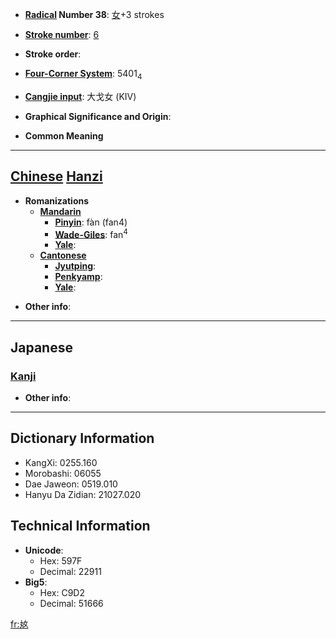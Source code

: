 * '''[[Wiktionary:Chinese radical index| Radical]] Number 38''': [[Wiktionary:Chinese radical index 女|女]]+3 strokes

* '''[[Wiktionary:Chinese total strokes index|Stroke number]]''': [[Wiktionary:Chinese total strokes index 6|6]]

* '''Stroke order''': 

* '''[[Wiktionary:Chinese four corner index|Four-Corner System]]''': 5401<sub>4</sub>

* '''[[Wiktionary:Chinese Cangjie index|Cangjie input]]''': 大戈女 (KIV)

* '''Graphical Significance and Origin''': 

* '''Common Meaning'''

----

== [[Chinese]] [[Hanzi]] ==

* '''Romanizations'''
** '''[[Mandarin]]'''
*** '''[[Pinyin]]''': fàn (fan4)
*** '''[[Wade-Giles]]''': fan<sup>4</sup>
*** '''[[Yale]]''': 
** '''[[Cantonese]]'''
*** '''[[Jyutping]]''':
*** '''[[Penkyamp]]''': 
*** '''[[Yale]]''': 

* '''Other info''': 

----

==Japanese==
===[[Kanji]]===
{{kanji|on readings=[[がん]] (gan)|kun readings=}}

* '''Other info''':  

----

== Dictionary Information ==

* KangXi: 0255.160
* Morobashi: 06055
* Dae Jaweon: 0519.010
* Hanyu Da Zidian: 21027.020

== Technical Information ==

* '''Unicode''':
** Hex: 597F
** Decimal: 22911
* '''Big5''':
** Hex: C9D2
** Decimal: 51666

[[fr:奿]]